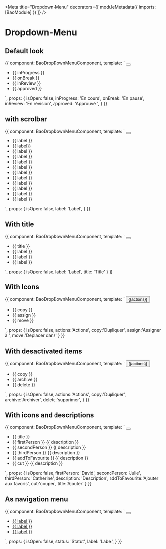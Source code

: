 
<Meta
  title="Dropdown-Menu"
  decorators={[
    moduleMetadata({
      imports: [BaoModule]
    })
  ]}
/>

# Dropdown-Menu

## Default look

<Preview>
  <Story name="dropdown-menu">
    {{
      component: BaoDropDownMenuComponent,
      template: `
            <button bao-button aria-expanded="isOpen" (click)="isOpen = !isOpen" type="utility" level="tertiary" cdkOverlayOrigin #trigger="cdkOverlayOrigin">
              <bao-icon svgIcon="icon-more-vertical"></bao-icon>
            </button>
            <bao-dropdown-menu [triggerOrigin]="trigger" class="visible-scrollbar" [isOpen]="isOpen">
              <ul>
                <li bao-dropdown-menu-item [isDisabled]="false">                  
                    <bao-dropdown-menu-label>
                      {{ inProgress }}
                    </bao-dropdown-menu-label>
                </li>
                <li bao-dropdown-menu-item >                  
                    <bao-dropdown-menu-label>
                      {{ onBreak }}
                    </bao-dropdown-menu-label>
                </li>
                <li bao-dropdown-menu-item >                  
                    <bao-dropdown-menu-label>
                      {{ inReview }}
                    </bao-dropdown-menu-label>
                </li>
                <li bao-dropdown-menu-item >                  
                    <bao-dropdown-menu-label>
                      {{ approved }}
                    </bao-dropdown-menu-label>
                </li>
              </ul>
            </bao-dropdown-menu>
    `,
      props: {
        isOpen: false,
        inProgress: 'En cours',
        onBreak: 'En pause',
        inReview: 'En révision',
        approved: 'Approuvé ',
      }
    }}
  </Story>
</Preview>


## with scrolbar

<Preview>
  <Story name="dropdown-menu-with-scrollbar">
    {{
      component: BaoDropDownMenuComponent,
      template: `
            <button bao-button aria-expanded="isOpen" (click)="isOpen = !isOpen" type="utility" level="tertiary" cdkOverlayOrigin #trigger="cdkOverlayOrigin">
              <bao-icon svgIcon="icon-chevron-right"></bao-icon>
            </button>
            <bao-dropdown-menu [triggerOrigin]="trigger" class="visible-scrollbar" [isOpen]="isOpen">
              <ul>
               <li bao-dropdown-menu-item >                  
                    <bao-dropdown-menu-label>
                      {{ label }}
                    </bao-dropdown-menu-label>
                </li>
                <li bao-dropdown-menu-item >                  
                    <bao-dropdown-menu-label>
                      {{ label}}
                    </bao-dropdown-menu-label>
                </li>
                <li bao-dropdown-menu-item >                  
                    <bao-dropdown-menu-label>
                      {{ label }}
                    </bao-dropdown-menu-label>
                </li>
                <li bao-dropdown-menu-item >                  
                    <bao-dropdown-menu-label>
                      {{ label }}
                    </bao-dropdown-menu-label>
                </li>               
                <li bao-dropdown-menu-item >                  
                    <bao-dropdown-menu-label>
                      {{ label }}
                    </bao-dropdown-menu-label>
                </li>
                <li bao-dropdown-menu-item >                  
                    <bao-dropdown-menu-label>
                      {{ label }}
                    </bao-dropdown-menu-label>
                </li>
                <li bao-dropdown-menu-item >                  
                    <bao-dropdown-menu-label>
                      {{ label }}
                    </bao-dropdown-menu-label>
                </li>
                <li bao-dropdown-menu-item >                  
                    <bao-dropdown-menu-label>
                      {{ label }}
                    </bao-dropdown-menu-label>
                </li>
               <li bao-dropdown-menu-item >                  
                    <bao-dropdown-menu-label>
                      {{ label }}
                    </bao-dropdown-menu-label>
                </li>
                <li bao-dropdown-menu-item >                  
                    <bao-dropdown-menu-label>
                      {{ label }}
                    </bao-dropdown-menu-label>
                </li>
                <li bao-dropdown-menu-item >                  
                    <bao-dropdown-menu-label>
                      {{ label }}
                    </bao-dropdown-menu-label>
                </li>
                <li bao-dropdown-menu-item >                  
                    <bao-dropdown-menu-label>
                      {{ label }}
                    </bao-dropdown-menu-label>
                </li>
              </ul>
            </bao-dropdown-menu>
    `,
      props: {
        isOpen: false,
        label: 'Label',
      }
    }}
  </Story>
</Preview>

## With title

<Preview>
  <Story name="dropdown-menu with title">
    {{
      component: BaoDropDownMenuComponent,
      template: `
            <button bao-button (click)="isOpen = !isOpen" aria-expanded="isOpen" type="utility" level="tertiary" cdkOverlayOrigin #trigger="cdkOverlayOrigin">
              <bao-icon svgIcon="icon-chevron-up"></bao-icon>
            </button>
            <bao-dropdown-menu [triggerOrigin]="trigger" [isOpen]="isOpen" >
              <ul>
                <li bao-dropdown-menu-title aria-current="page">{{ title }}</li>
                <li bao-dropdown-menu-item >                  
                    <bao-dropdown-menu-label>
                      {{ label }}
                    </bao-dropdown-menu-label>
                </li>
                <li bao-dropdown-menu-item >                  
                    <bao-dropdown-menu-label>
                      {{ label }}
                    </bao-dropdown-menu-label>
                </li>
              <li bao-dropdown-menu-item >                  
                  <bao-dropdown-menu-label>
                    {{ label }}
                  </bao-dropdown-menu-label>
              </li>
              </ul>
            </bao-dropdown-menu>
    `,
      props: {
        isOpen: false,
        label: 'Label',
        title: 'Title'
      }
    }}
  </Story>
</Preview>

## With Icons

<Preview>
  <Story name="dropdown-menu with icons">
    {{
      component: BaoDropDownMenuComponent,
      template: `
           <button bao-button (click)="isOpen = !isOpen" aria-expanded="isOpen" type="utility" level="secondary" cdkOverlayOrigin #trigger="cdkOverlayOrigin" 
            size="medium" style="margin-right: 1rem;">
              <span>{{actions}}</span>
              <bao-icon svgIcon="icon-chevron-down"></bao-icon>
            </button>
            <bao-dropdown-menu [triggerOrigin]="trigger" [isOpen]="isOpen">
              <ul>
                <li bao-dropdown-menu-item>
                  <bao-icon svgIcon="icon-copy"></bao-icon>
                    <bao-dropdown-menu-label>
                      {{ copy }}
                    </bao-dropdown-menu-label> 
                </li>
                <li bao-dropdown-menu-item>
                  <bao-icon svgIcon="icon-user"></bao-icon>
                    <bao-dropdown-menu-label>
                      {{ assign }}
                    </bao-dropdown-menu-label> 
                </li>
                <li bao-dropdown-menu-item>
                  <bao-icon svgIcon="icon-folder"></bao-icon>
                    <bao-dropdown-menu-label>
                      {{ move }}
                    </bao-dropdown-menu-label> 
                </li>
              </ul>
            </bao-dropdown-menu>
    `,
      props: {
        isOpen: false,
        actions:'Actions',
        copy:'Dupliquer',
        assign:'Assigner à ',
        move:'Deplacer dans'
      }
    }}
  </Story>
</Preview>

## With desactivated items

<Preview>
  <Story name="dropdown-menu with desactivated items">
    {{
      component: BaoDropDownMenuComponent,
      template: `
           <button bao-button (click)="isOpen = !isOpen" aria-expanded="isOpen" type="editorial" level="primary" cdkOverlayOrigin #trigger="cdkOverlayOrigin" 
            size="medium" style="margin-right: 1rem;">
              <span>{{actions}}</span>
              <bao-icon svgIcon="icon-chevron-up"></bao-icon>
            </button>
            <bao-dropdown-menu [triggerOrigin]="trigger" [isOpen]="isOpen">
              <ul>
                <li bao-dropdown-menu-item [isDisabled]="true">
                  <bao-icon svgIcon="icon-copy" color="tertiary"></bao-icon>
                    <bao-dropdown-menu-label >
                      {{ copy }}
                    </bao-dropdown-menu-label> 
                </li>   
                <li bao-dropdown-menu-item> 
                  <bao-icon svgIcon="icon-archive"></bao-icon> 
                    <bao-dropdown-menu-label>
                      {{ archive }}
                    </bao-dropdown-menu-label>
                </li>
                <li bao-dropdown-menu-item [isDisabled]="true"> 
                  <bao-icon svgIcon="icon-trash"></bao-icon> 
                    <bao-dropdown-menu-label >
                      {{ delete }}
                    </bao-dropdown-menu-label>
                </li>
              </ul>
            </bao-dropdown-menu>
    `,
      props: {
        isOpen: false,
        actions:'Actions',
        copy:'Dupliquer',
        archive:'Archiver',
        delete:'supprimer',
      }
    }}
  </Story>
</Preview>

## With icons and descriptions

<Preview>
  <Story name="dropdown-menu with icons and descriptions">
    {{
      component: BaoDropDownMenuComponent,
      template: `
            <button bao-button (click)="isOpen = !isOpen" aria-expanded="isOpen" type="utility" level="tertiary" cdkOverlayOrigin #trigger="cdkOverlayOrigin">
              <bao-icon svgIcon="icon-more-vertical"></bao-icon>
            </button>
            <bao-dropdown-menu [triggerOrigin]="trigger" [isOpen]="isOpen">
              <ul>
                <li bao-dropdown-menu-title>{{ title }}</li>
                <li bao-dropdown-menu-item >
                    <bao-icon svgIcon="icon-user"></bao-icon>
                  <bao-dropdown-menu-content>
                    <bao-dropdown-menu-label >{{ firstPerson }}</bao-dropdown-menu-label>
                    <bao-dropdown-menu-description>{{ description }}</bao-dropdown-menu-description>
                  </bao-dropdown-menu-content>
                </li>
                  <li bao-dropdown-menu-item>
                    <bao-icon svgIcon="icon-user"></bao-icon>
                    <bao-dropdown-menu-content>
                      <bao-dropdown-menu-label>{{ secondPerson }}</bao-dropdown-menu-label>
                      <bao-dropdown-menu-description>{{ description }}</bao-dropdown-menu-description>
                  </bao-dropdown-menu-content>
                </li>
                <li bao-dropdown-menu-item>
                  <bao-icon svgIcon="icon-user"></bao-icon>
                  <bao-dropdown-menu-content>
                    <bao-dropdown-menu-label>{{ thirdPerson }}</bao-dropdown-menu-label>
                    <bao-dropdown-menu-description>{{ description }}</bao-dropdown-menu-description>
                  </bao-dropdown-menu-content>
                </li>
                <bao-divider></bao-divider>
                <li bao-dropdown-menu-item>
                  <bao-icon svgIcon="icon-star"></bao-icon>
                  <bao-dropdown-menu-content>
                    <bao-dropdown-menu-label>{{ addToFavourite }}</bao-dropdown-menu-label>
                    <bao-dropdown-menu-description>{{ description }}</bao-dropdown-menu-description>
                  </bao-dropdown-menu-content>
                </li>
                <li bao-dropdown-menu-item>
                  <bao-icon svgIcon="icon-cut"></bao-icon>
                  <bao-dropdown-menu-content>
                    <bao-dropdown-menu-label>{{ cut }}</bao-dropdown-menu-label>
                    <bao-dropdown-menu-description>{{ description }}</bao-dropdown-menu-description>
                  </bao-dropdown-menu-content>
                </li>
              </ul>
            </bao-dropdown-menu>
    `,
      props: {
        isOpen: false,
        firstPerson: 'David',
        secondPerson: 'Julie',
        thirdPerson: 'Catherine',
        description: 'Description',
        addToFavourite:'Ajouter aux favoris',
        cut:'couper',
        title:'Ajouter'
      }
    }}
  </Story>
</Preview>

## As navigation menu 

<Preview>
  <Story name="dropdown-menu as navigation menu">
    {{
      component: BaoDropDownMenuComponent,
      template: `
            <button bao-button (click)="isOpen = !isOpen" aria-expanded="isOpen" type="utility" level="tertiary" cdkOverlayOrigin #trigger="cdkOverlayOrigin" 
            size="medium" style="margin-right: 1rem;">    
              <bao-icon svgIcon="icon-chevron-down"></bao-icon>
            </button>
            <bao-dropdown-menu [triggerOrigin]="trigger" [isOpen]="isOpen">
              <ul>
                <li bao-dropdown-menu-item>
                    <a bao-dropdown-menu-label href="#"  aria-current="page">
                      {{ label }}
                    </a>
                </li>
                <li bao-dropdown-menu-item>
                    <a bao-dropdown-menu-label href="#" >
                      {{ label }}
                    </a>
                </li> 
                <li bao-dropdown-menu-item>
                    <a bao-dropdown-menu-label href="#">
                      {{ label }}
                    </a>
                </li>   
              </ul>
            </bao-dropdown-menu>
    `,
      props: {
        isOpen: false,
        status: 'Statut',
        label: 'Label',
      }
    }}
  </Story>
</Preview>